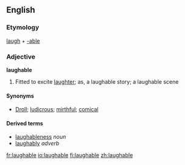 ==English==
===Etymology===
[[laugh]] + [[-able]]

===Adjective===
'''laughable'''

#Fitted to excite [[laughter]]; as, a laughable story; a laughable scene

====Synonyms====
*[[Droll]]; [[ludicrous]]; [[mirthful]]; [[comical]]

====Derived terms====
*[[laughableness]] ''noun''<!-- seems pretty doubtful -->
*[[laughably]] ''adverb''

[[fr:laughable]]
[[io:laughable]]
[[fi:laughable]]
[[zh:laughable]]